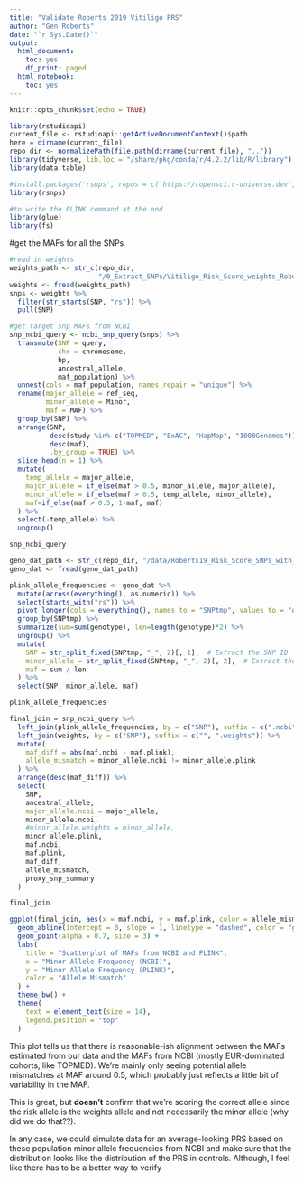 ```yaml
---
title: "Validate Roberts 2019 Vitiligo PRS"
author: "Gen Roberts"
date: "`r Sys.Date()`"
output:
  html_document:
    toc: yes
    df_print: paged
  html_notebook:
    toc: yes
---
```


```r
knitr::opts_chunk$set(echo = TRUE)
```

```r
library(rstudioapi)
current_file <- rstudioapi::getActiveDocumentContext()$path
here = dirname(current_file)
repo_dir <- normalizePath(file.path(dirname(current_file), ".."))
library(tidyverse, lib.loc = "/share/pkg/conda/r/4.2.2/lib/R/library")
library(data.table)

#install.packages('rsnps', repos = c('https://ropensci.r-universe.dev', 'https://cloud.r-project.org'))
library(rsnps)

#to write the PLINK command at the end
library(glue)
library(fs)
```

#get the MAFs for all the SNPs

```r

#read in weights
weights_path <- str_c(repo_dir,
                      "/0_Extract_SNPs/Vitiligo_Risk_Score_weights_Roberts2019_TagSNPs_Added.tsv")
weights <- fread(weights_path)
snps <- weights %>%
  filter(str_starts(SNP, "rs")) %>%
  pull(SNP)
```

```r
#get target snp MAFs from NCBI
snp_ncbi_query <- ncbi_snp_query(snps) %>%
  transmute(SNP = query,
            chr = chromosome,
            bp,
            ancestral_allele, 
            maf_population) %>%
  unnest(cols = maf_population, names_repair = "unique") %>%
  rename(major_allele = ref_seq,
         minor_allele = Minor, 
         maf = MAF) %>%
  group_by(SNP) %>%
  arrange(SNP, 
          desc(study %in% c("TOPMED", "ExAC", "HapMap", "1000Genomes")), 
          desc(maf), 
          .by_group = TRUE) %>%
  slice_head(n = 1) %>%
  mutate(
    temp_allele = major_allele,
    major_allele = if_else(maf > 0.5, minor_allele, major_allele),
    minor_allele = if_else(maf > 0.5, temp_allele, minor_allele),
    maf=if_else(maf > 0.5, 1-maf, maf)
  ) %>%
  select(-temp_allele) %>%
  ungroup() 

snp_ncbi_query

```

```r

geno_dat_path <- str_c(repo_dir, "/data/Roberts19_Risk_Score_SNPs_with_Tags.raw")
geno_dat <- fread(geno_dat_path)

plink_allele_frequencies <- geno_dat %>%
  mutate(across(everything(), as.numeric)) %>%
  select(starts_with("rs")) %>%
  pivot_longer(cols = everything(), names_to = "SNPtmp", values_to = "genotype") %>%
  group_by(SNPtmp) %>%
  summarize(sum=sum(genotype), len=length(genotype)*2) %>%
  ungroup() %>%
  mutate(
    SNP = str_split_fixed(SNPtmp, "_", 2)[, 1],  # Extract the SNP ID
    minor_allele = str_split_fixed(SNPtmp, "_", 2)[, 2],  # Extract the minor allele info
    maf = sum / len
  ) %>%
  select(SNP, minor_allele, maf)

plink_allele_frequencies

```


```r
final_join = snp_ncbi_query %>%
  left_join(plink_allele_frequencies, by = c("SNP"), suffix = c(".ncbi", ".plink")) %>%
  left_join(weights, by = c("SNP"), suffix = c("", ".weights")) %>%
  mutate(
    maf_diff = abs(maf.ncbi - maf.plink),
    allele_mismatch = minor_allele.ncbi != minor_allele.plink
  ) %>%
  arrange(desc(maf_diff)) %>%
  select(
    SNP,
    ancestral_allele,
    major_allele.ncbi = major_allele,
    minor_allele.ncbi,
    #minor_allele.weights = minor_allele,
    minor_allele.plink,
    maf.ncbi,
    maf.plink,
    maf_diff,
    allele_mismatch,
    proxy_snp_summary
  )

final_join 

```

```r
ggplot(final_join, aes(x = maf.ncbi, y = maf.plink, color = allele_mismatch)) +
  geom_abline(intercept = 0, slope = 1, linetype = "dashed", color = "gray50", size = 1) +
  geom_point(alpha = 0.7, size = 3) +
  labs(
    title = "Scatterplot of MAFs from NCBI and PLINK",
    x = "Minor Allele Frequency (NCBI)",
    y = "Minor Allele Frequency (PLINK)",
    color = "Allele Mismatch"
  ) +
  theme_bw() +
  theme(
    text = element_text(size = 14),
    legend.position = "top"
  )

```

This plot tells us that there is reasonable-ish alignment between the MAFs estimated
from our data and the MAFs from NCBI (mostly EUR-dominated cohorts, like TOPMED).
We're mainly only seeing potential allele mismatches at MAF around 0.5, which
probably just reflects a little bit of variability in the MAF.

This is great, but **doesn't** confirm that we're scoring the correct allele since the 
risk allele is the weights allele and not necessarily the minor allele (why did we do that??).

In any case, we could simulate data for an average-looking PRS based on these
population minor allele frequencies from NCBI and make sure that the distribution
looks like the distribution of the PRS in controls. Although, I feel like there has
to be a better way to verify

